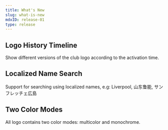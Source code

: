 ```yaml
---
title: What's New
slug: what-is-new
mdxID: release-01
type: release
---
```


## Logo History Timeline

Show different versions of the club logo according to the activation time.

## Localized Name Search

Support for searching using localized names, e.g: Liverpool, 山东鲁能, サンフレッチェ広島

## Two Color Modes

All logo contains two color modes: multicolor and monochrome.
